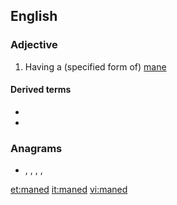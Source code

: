 ==English==

===Adjective===
{{en-adj}}

# {{label|en|chiefly|in combination}} Having a (specified form of) [[mane]]

====Derived terms====
* {{l|en|maned seal}}
* {{l|en|maned sheep}}

===Anagrams===
* {{l|en|ad-men}}, {{l|en|admen}}, {{l|en|amend}}, {{l|en|Medan}}, {{l|en|named}}

[[et:maned]]
[[it:maned]]
[[vi:maned]]